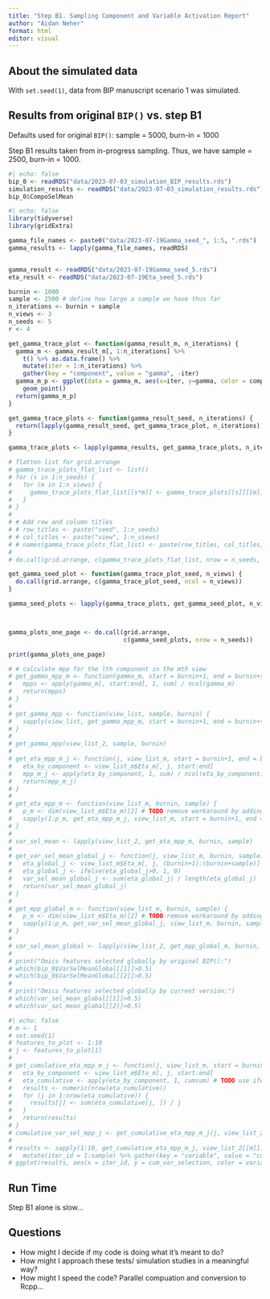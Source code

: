 ```yaml
---
title: "Step B1. Sampling Component and Variable Activation Report"
author: "Aidan Neher"
format: html
editor: visual
---
```


## About the simulated data

With `set.seed(1)`, data from BIP manuscript scenario 1 was simulated.

## Results from original `BIP()` vs. step B1

Defaults used for original `BIP()`: sample = 5000, burn-in = 1000

Step B1 results taken from in-progress sampling. Thus, we have sample = 2500, burn-in = 1000.

```r
#| echo: false
bip_0 <- readRDS("data/2023-07-03_simulation_BIP_results.rds")
simulation_results <- readRDS("data/2023-07-03_simulation_results.rds")
bip_0$CompoSelMean
```

```r
#| echo: false
library(tidyverse)
library(gridExtra)

gamma_file_names <- paste0("data/2023-07-19Gamma_seed_", 1:5, ".rds")
gamma_results <- lapply(gamma_file_names, readRDS)


gamma_result <- readRDS("data/2023-07-19Gamma_seed_5.rds")
eta_result <- readRDS("data/2023-07-19Eta_seed_5.rds")

burnin <- 1000
sample <- 2500 # define how large a sample we have thus far
n_iterations <- burnin + sample
n_views <- 3
n_seeds <- 5
r <- 4

get_gamma_trace_plot <- function(gamma_result_m, n_iterations) {
  gamma_m <- gamma_result_m[, 1:n_iterations] %>% 
    t() %>% as.data.frame() %>%
    mutate(iter = 1:n_iterations) %>%
    gather(key = "component", value = "gamma", -iter)
  gamma_m_p <- ggplot(data = gamma_m, aes(x=iter, y=gamma, color = component)) +
    geom_point()
  return(gamma_m_p)
}

get_gamma_trace_plots <- function(gamma_result_seed, n_iterations) {
  return(lapply(gamma_result_seed, get_gamma_trace_plot, n_iterations))
}

gamma_trace_plots <- lapply(gamma_results, get_gamma_trace_plots, n_iterations)

# flatten list for grid.arrange
# gamma_trace_plots_flat_list <- list()
# for (s in 1:n_seeds) {
#   for (m in 1:n_views) {
#     gamma_trace_plots_flat_list[[s*m]] <- gamma_trace_plots[[s]][[m]]
#   }
# }
# 
# # Add row and column titles
# # row_titles <- paste("seed", 1:n_seeds)
# # col_titles <- paste("view", 1:n_views)
# # names(gamma_trace_plots_flat_list) <- paste(row_titles, col_titles, sep="_")
# 
# do.call(grid.arrange, c(gamma_trace_plots_flat_list, nrow = n_seeds, ncol = n_views))

get_gamma_seed_plot <- function(gamma_trace_plot_seed, n_views) {
  do.call(grid.arrange, c(gamma_trace_plot_seed, ncol = n_views))
} 

gamma_seed_plots <- lapply(gamma_trace_plots, get_gamma_seed_plot, n_views)



gamma_plots_one_page <- do.call(grid.arrange, 
                                c(gamma_seed_plots, nrow = n_seeds))

print(gamma_plots_one_page)

# # calculate mpp for the lth component in the mth view
# get_gamma_mpp_m <- function(gamma_m, start = burnin+1, end = burnin+sample) {
#   mpps <- apply(gamma_m[, start:end], 1, sum) / ncol(gamma_m)
#   return(mpps)
# }
# 
# get_gamma_mpp <- function(view_list, sample, burnin) {
#   sapply(view_list, get_gamma_mpp_m, start = burnin+1, end = burnin+sample) %>% t()
# }
# 
# get_gamma_mpp(view_list_2, sample, burnin)
# 
# get_eta_mpp_m_j <- function(j, view_list_m, start = burnin+1, end = burnin+sample) {
#   eta_by_component <- view_list_m$Eta_m[, j, start:end]
#   mpp_m_j <- apply(eta_by_component, 1, sum) / ncol(eta_by_component)
#   return(mpp_m_j)
# }
# 
# get_eta_mpp_m <- function(view_list_m, burnin, sample) {
#   p_m <- dim(view_list_m$Eta_m)[2] # TODO remove workaround by adding p_m to each element of view_list
#   sapply(1:p_m, get_eta_mpp_m_j, view_list_m, start = burnin+1, end = burnin + sample) %>% t()
# }
# 
# var_sel_mean <- lapply(view_list_2, get_eta_mpp_m, burnin, sample)
# 
# get_var_sel_mean_global_j <- function(j, view_list_m, burnin, sample) {
#   eta_global_j <- view_list_m$Eta_m[, j, (burnin+1):(burnin+sample)] %>% colSums() 
#   eta_global_j <- ifelse(eta_global_j>0, 1, 0)
#   var_sel_mean_global_j <- sum(eta_global_j) / length(eta_global_j)
#   return(var_sel_mean_global_j)
# }
# 
# get_mpp_global_m <- function(view_list_m, burnin, sample) {
#   p_m <- dim(view_list_m$Eta_m)[2] # TODO remove workaround by adding p_m to each element of view_list
#   sapply(1:p_m, get_var_sel_mean_global_j, view_list_m, burnin, sample)
# }
# 
# var_sel_mean_global <- lapply(view_list_2, get_mpp_global_m, burnin, sample)
# 
# print("Omics features selected globally by original BIP():")
# which(bip_0$VarSelMeanGlobal[[1]]>0.5)
# which(bip_0$VarSelMeanGlobal[[2]]>0.5)
# 
# print("Omics features selected globally by current version:")
# which(var_sel_mean_global[[1]]>0.5)
# which(var_sel_mean_global[[2]]>0.5)
```

<!-- Here's a trace plot of the MPP of the first 10 variables in the 1st view. -->

```r
#| echo: false 
# m <- 1
# set.seed(1)
# features_to_plot <- 1:10
# j <- features_to_plot[1]
# 
# get_cumulative_eta_mpp_m_j <- function(j, view_list_m, start = burnin+1, end = burnin+sample) {
#   eta_by_component <- view_list_m$Eta_m[, j, start:end]
#   eta_cumulative <- apply(eta_by_component, 1, cumsum) # TODO use ifelse here?
#   results <- numeric(nrow(eta_cumulative))
#   for (j in 1:nrow(eta_cumulative)) {
#     results[j] <- sum(eta_cumulative[j, ]) / j
#   }
#   return(results)
# }
# cumulative_var_sel_mpp_j <- get_cumulative_eta_mpp_m_j(j, view_list_2[[m]], start = burnin+1, end = burnin+sample)
# 
# results <- sapply(1:10, get_cumulative_eta_mpp_m_j, view_list_2[[m]]) %>% as.data.frame() %>%
#   mutate(iter_id = 1:sample) %>% gather(key = "variable", value = "cum_var_selection", -iter_id)
# ggplot(results, aes(x = iter_id, y = cum_var_selection, color = variable)) + geom_point()
```

## Run Time

Step B1 alone is slow...

## Questions

-   How might I decide if my code is doing what it's meant to do?
-   How might I approach these tests/ simulation studies in a meaningful way?
-   How might I speed the code? Parallel compuation and conversion to Rcpp...